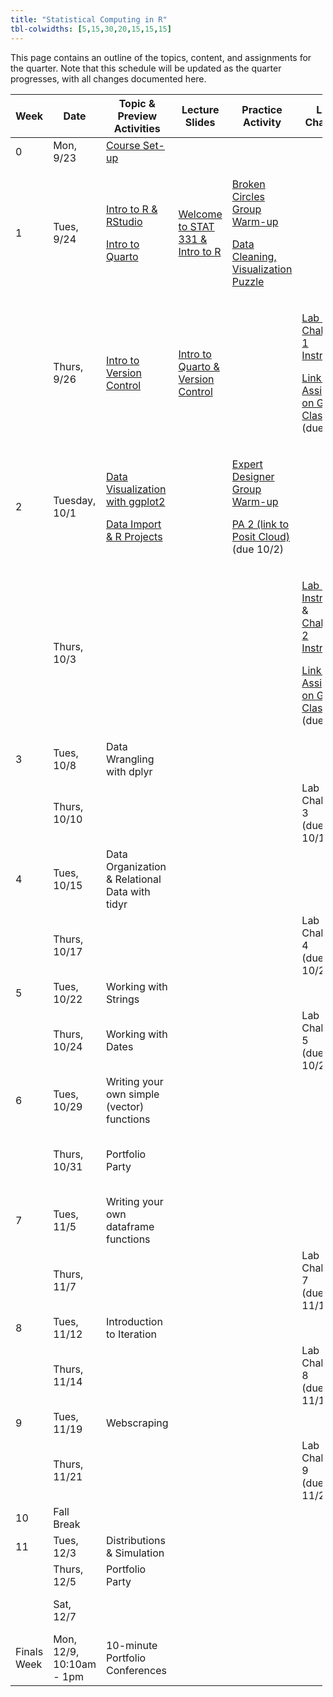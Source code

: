 ```yaml
---
title: "Statistical Computing in R"
tbl-colwidths: [5,15,30,20,15,15,15]
---
```


This page contains an outline of the topics, content, and assignments for the quarter. Note that this schedule will be updated as the quarter progresses, with all changes documented here.

<!-- TODO: Switch to spreadsheet for content (like Mine and Maria do) -->

+-------------+--------------------------+-----------------------------------------------------------------------------------------------+--------------------------------------------------------------------------------------------------------------------------+-----------------------------------------------------------------------------------------------------------------------------------+------------------------------------------------------------------------------------------------------------------------------------------------------------------------------------------------------+---------------------------------------------------------+
| Week        | Date                     | Topic & Preview Activities                                                                    | Lecture Slides                                                                                                           | Practice Activity                                                                                                                 | Lab & Challenge                                                                                                                                                                                      | Portfolio                                               |
+=============+==========================+===============================================================================================+==========================================================================================================================+===================================================================================================================================+======================================================================================================================================================================================================+=========================================================+
| 0           | Mon, 9/23                | [Course Set-up](/weeks/week-0-discord.qmd "Course Set-up Instructions")                       |                                                                                                                          |                                                                                                                                   |                                                                                                                                                                                                      |                                                         |
+-------------+--------------------------+-----------------------------------------------------------------------------------------------+--------------------------------------------------------------------------------------------------------------------------+-----------------------------------------------------------------------------------------------------------------------------------+------------------------------------------------------------------------------------------------------------------------------------------------------------------------------------------------------+---------------------------------------------------------+
| 1           | Tues, 9/24               | [Intro to R & RStudio](weeks/week-1-r-rstudio.qmd)                                            | [Welcome to STAT 331 & Intro to R](/slides/week-1/week-1-intro-R.qmd "Welcome to STAT 331 & Intro to R")                 | [Broken Circles Group Warm-up](group-activities/week-1/broken-circles.qmd "Broken Circles Group Warm-up")                         |                                                                                                                                                                                                      |                                                         |
|             |                          |                                                                                               |                                                                                                                          |                                                                                                                                   |                                                                                                                                                                                                      |                                                         |
|             |                          | [Intro to Quarto](weeks/week-1-quarto.qmd)                                                    |                                                                                                                          | [Data Cleaning, Visualization Puzzle](/group-activities/week-1/data-cleaning-viz-steps.qmd "Data Cleaning, Visualization Puzzle") |                                                                                                                                                                                                      |                                                         |
+-------------+--------------------------+-----------------------------------------------------------------------------------------------+--------------------------------------------------------------------------------------------------------------------------+-----------------------------------------------------------------------------------------------------------------------------------+------------------------------------------------------------------------------------------------------------------------------------------------------------------------------------------------------+---------------------------------------------------------+
|             | Thurs, 9/26              | [Intro to Version Control](weeks/week-1-version-control.qmd)                                  | [Intro to Quarto & Version Control](/slides/week-1/week-1-intro-version-control.qmd "Intro to Quarto & Version Control") |                                                                                                                                   | [Lab 1 & Challenge 1 Instructions](labs/instructions/lab-1-instructions.qmd) </br>                                                                                                                   |                                                         |
|             |                          |                                                                                               |                                                                                                                          |                                                                                                                                   |                                                                                                                                                                                                      |                                                         |
|             |                          |                                                                                               |                                                                                                                          |                                                                                                                                   | [Link to Assignment on GitHub Classroom](https://classroom.github.com/a/j-bckA7U "Lab 1 & Challenge 1 Assignment on GitHub Classroom") (due 9/29)                                                    |                                                         |
+-------------+--------------------------+-----------------------------------------------------------------------------------------------+--------------------------------------------------------------------------------------------------------------------------+-----------------------------------------------------------------------------------------------------------------------------------+------------------------------------------------------------------------------------------------------------------------------------------------------------------------------------------------------+---------------------------------------------------------+
| 2           | Tuesday, 10/1            | [Data Visualization with ggplot2](/weeks/week-2-ggplot.qmd "Data Visualization with ggplot2") |                                                                                                                          | [Expert Designer Group Warm-up](group-activities/week-2/expert-designer.qmd "Expert Designer Group Warm-up")                      |                                                                                                                                                                                                      |                                                         |
|             |                          |                                                                                               |                                                                                                                          |                                                                                                                                   |                                                                                                                                                                                                      |                                                         |
|             |                          | [Data Import & R Projects](/weeks/week-2-projects-data-import.qmd "Data Import & R Projects") |                                                                                                                          | [PA 2 (link to Posit Cloud)](https://posit.cloud/spaces/546280/content/8635027 "PA 2 (link to Posit Cloud)") (due 10/2)           |                                                                                                                                                                                                      |                                                         |
+-------------+--------------------------+-----------------------------------------------------------------------------------------------+--------------------------------------------------------------------------------------------------------------------------+-----------------------------------------------------------------------------------------------------------------------------------+------------------------------------------------------------------------------------------------------------------------------------------------------------------------------------------------------+---------------------------------------------------------+
|             | Thurs, 10/3              |                                                                                               |                                                                                                                          |                                                                                                                                   | [Lab 2 Instructions](/labs/instructions/lab-2-instructions.qmd "Lab 2 Instructions") & [Challenge 2 Instructions](/labs/instructions/challenge-2-instructions.qmd "Challenge 2 Instructions") </br>  |                                                         |
|             |                          |                                                                                               |                                                                                                                          |                                                                                                                                   |                                                                                                                                                                                                      |                                                         |
|             |                          |                                                                                               |                                                                                                                          |                                                                                                                                   | [Link to Assignment on GitHub Classroom](https://classroom.github.com/a/4e-4Et4D "Lab 2 & Challenge 2 Assignment on GitHub Classroom") (due 10/6)                                                    |                                                         |
+-------------+--------------------------+-----------------------------------------------------------------------------------------------+--------------------------------------------------------------------------------------------------------------------------+-----------------------------------------------------------------------------------------------------------------------------------+------------------------------------------------------------------------------------------------------------------------------------------------------------------------------------------------------+---------------------------------------------------------+
| 3           | Tues, 10/8               | Data Wrangling with dplyr                                                                     |                                                                                                                          |                                                                                                                                   |                                                                                                                                                                                                      |                                                         |
+-------------+--------------------------+-----------------------------------------------------------------------------------------------+--------------------------------------------------------------------------------------------------------------------------+-----------------------------------------------------------------------------------------------------------------------------------+------------------------------------------------------------------------------------------------------------------------------------------------------------------------------------------------------+---------------------------------------------------------+
|             | Thurs, 10/10             |                                                                                               |                                                                                                                          |                                                                                                                                   | Lab 3 & Challenge 3 </br> (due 10/13)                                                                                                                                                                |                                                         |
+-------------+--------------------------+-----------------------------------------------------------------------------------------------+--------------------------------------------------------------------------------------------------------------------------+-----------------------------------------------------------------------------------------------------------------------------------+------------------------------------------------------------------------------------------------------------------------------------------------------------------------------------------------------+---------------------------------------------------------+
| 4           | Tues, 10/15              | Data Organization & Relational Data with tidyr                                                |                                                                                                                          |                                                                                                                                   |                                                                                                                                                                                                      |                                                         |
+-------------+--------------------------+-----------------------------------------------------------------------------------------------+--------------------------------------------------------------------------------------------------------------------------+-----------------------------------------------------------------------------------------------------------------------------------+------------------------------------------------------------------------------------------------------------------------------------------------------------------------------------------------------+---------------------------------------------------------+
|             | Thurs, 10/17             |                                                                                               |                                                                                                                          |                                                                                                                                   | Lab 4 & Challenge 4 </br> (due 10/20)                                                                                                                                                                |                                                         |
+-------------+--------------------------+-----------------------------------------------------------------------------------------------+--------------------------------------------------------------------------------------------------------------------------+-----------------------------------------------------------------------------------------------------------------------------------+------------------------------------------------------------------------------------------------------------------------------------------------------------------------------------------------------+---------------------------------------------------------+
| 5           | Tues, 10/22              | Working with Strings                                                                          |                                                                                                                          |                                                                                                                                   |                                                                                                                                                                                                      |                                                         |
+-------------+--------------------------+-----------------------------------------------------------------------------------------------+--------------------------------------------------------------------------------------------------------------------------+-----------------------------------------------------------------------------------------------------------------------------------+------------------------------------------------------------------------------------------------------------------------------------------------------------------------------------------------------+---------------------------------------------------------+
|             | Thurs, 10/24             | Working with Dates                                                                            |                                                                                                                          |                                                                                                                                   | Lab 5 & Challenge 5 </br> (due 10/27)                                                                                                                                                                |                                                         |
+-------------+--------------------------+-----------------------------------------------------------------------------------------------+--------------------------------------------------------------------------------------------------------------------------+-----------------------------------------------------------------------------------------------------------------------------------+------------------------------------------------------------------------------------------------------------------------------------------------------------------------------------------------------+---------------------------------------------------------+
| 6           | Tues, 10/29              | Writing your own simple (vector) functions                                                    |                                                                                                                          |                                                                                                                                   |                                                                                                                                                                                                      |                                                         |
+-------------+--------------------------+-----------------------------------------------------------------------------------------------+--------------------------------------------------------------------------------------------------------------------------+-----------------------------------------------------------------------------------------------------------------------------------+------------------------------------------------------------------------------------------------------------------------------------------------------------------------------------------------------+---------------------------------------------------------+
|             | Thurs, 10/31             | Portfolio Party                                                                               |                                                                                                                          |                                                                                                                                   |                                                                                                                                                                                                      | Week 6 Reflections & Midterm Portfolio </br> (due 11/3) |
+-------------+--------------------------+-----------------------------------------------------------------------------------------------+--------------------------------------------------------------------------------------------------------------------------+-----------------------------------------------------------------------------------------------------------------------------------+------------------------------------------------------------------------------------------------------------------------------------------------------------------------------------------------------+---------------------------------------------------------+
| 7           | Tues, 11/5               | Writing your own dataframe functions                                                          |                                                                                                                          |                                                                                                                                   |                                                                                                                                                                                                      |                                                         |
+-------------+--------------------------+-----------------------------------------------------------------------------------------------+--------------------------------------------------------------------------------------------------------------------------+-----------------------------------------------------------------------------------------------------------------------------------+------------------------------------------------------------------------------------------------------------------------------------------------------------------------------------------------------+---------------------------------------------------------+
|             | Thurs, 11/7              |                                                                                               |                                                                                                                          |                                                                                                                                   | Lab 7 & Challenge 7 </br> (due 11/10)                                                                                                                                                                |                                                         |
+-------------+--------------------------+-----------------------------------------------------------------------------------------------+--------------------------------------------------------------------------------------------------------------------------+-----------------------------------------------------------------------------------------------------------------------------------+------------------------------------------------------------------------------------------------------------------------------------------------------------------------------------------------------+---------------------------------------------------------+
| 8           | Tues, 11/12              | Introduction to Iteration                                                                     |                                                                                                                          |                                                                                                                                   |                                                                                                                                                                                                      |                                                         |
+-------------+--------------------------+-----------------------------------------------------------------------------------------------+--------------------------------------------------------------------------------------------------------------------------+-----------------------------------------------------------------------------------------------------------------------------------+------------------------------------------------------------------------------------------------------------------------------------------------------------------------------------------------------+---------------------------------------------------------+
|             | Thurs, 11/14             |                                                                                               |                                                                                                                          |                                                                                                                                   | Lab 8 & Challenge 8 </br> (due 11/17)                                                                                                                                                                |                                                         |
+-------------+--------------------------+-----------------------------------------------------------------------------------------------+--------------------------------------------------------------------------------------------------------------------------+-----------------------------------------------------------------------------------------------------------------------------------+------------------------------------------------------------------------------------------------------------------------------------------------------------------------------------------------------+---------------------------------------------------------+
| 9           | Tues, 11/19              | Webscraping                                                                                   |                                                                                                                          |                                                                                                                                   |                                                                                                                                                                                                      |                                                         |
+-------------+--------------------------+-----------------------------------------------------------------------------------------------+--------------------------------------------------------------------------------------------------------------------------+-----------------------------------------------------------------------------------------------------------------------------------+------------------------------------------------------------------------------------------------------------------------------------------------------------------------------------------------------+---------------------------------------------------------+
|             | Thurs, 11/21             |                                                                                               |                                                                                                                          |                                                                                                                                   | Lab 9 & Challenge 9 </br> (due 11/24)                                                                                                                                                                |                                                         |
+-------------+--------------------------+-----------------------------------------------------------------------------------------------+--------------------------------------------------------------------------------------------------------------------------+-----------------------------------------------------------------------------------------------------------------------------------+------------------------------------------------------------------------------------------------------------------------------------------------------------------------------------------------------+---------------------------------------------------------+
| 10          | Fall Break               |                                                                                               |                                                                                                                          |                                                                                                                                   |                                                                                                                                                                                                      |                                                         |
+-------------+--------------------------+-----------------------------------------------------------------------------------------------+--------------------------------------------------------------------------------------------------------------------------+-----------------------------------------------------------------------------------------------------------------------------------+------------------------------------------------------------------------------------------------------------------------------------------------------------------------------------------------------+---------------------------------------------------------+
| 11          | Tues, 12/3               | Distributions & Simulation                                                                    |                                                                                                                          |                                                                                                                                   |                                                                                                                                                                                                      |                                                         |
+-------------+--------------------------+-----------------------------------------------------------------------------------------------+--------------------------------------------------------------------------------------------------------------------------+-----------------------------------------------------------------------------------------------------------------------------------+------------------------------------------------------------------------------------------------------------------------------------------------------------------------------------------------------+---------------------------------------------------------+
|             | Thurs, 12/5              | Portfolio Party                                                                               |                                                                                                                          |                                                                                                                                   |                                                                                                                                                                                                      |                                                         |
+-------------+--------------------------+-----------------------------------------------------------------------------------------------+--------------------------------------------------------------------------------------------------------------------------+-----------------------------------------------------------------------------------------------------------------------------------+------------------------------------------------------------------------------------------------------------------------------------------------------------------------------------------------------+---------------------------------------------------------+
|             | Sat, 12/7                |                                                                                               |                                                                                                                          |                                                                                                                                   |                                                                                                                                                                                                      | Final Portfolio Due                                     |
+-------------+--------------------------+-----------------------------------------------------------------------------------------------+--------------------------------------------------------------------------------------------------------------------------+-----------------------------------------------------------------------------------------------------------------------------------+------------------------------------------------------------------------------------------------------------------------------------------------------------------------------------------------------+---------------------------------------------------------+
| Finals Week | Mon, 12/9, 10:10am - 1pm | 10-minute Portfolio Conferences                                                               |                                                                                                                          |                                                                                                                                   |                                                                                                                                                                                                      |                                                         |
+-------------+--------------------------+-----------------------------------------------------------------------------------------------+--------------------------------------------------------------------------------------------------------------------------+-----------------------------------------------------------------------------------------------------------------------------------+------------------------------------------------------------------------------------------------------------------------------------------------------------------------------------------------------+---------------------------------------------------------+

